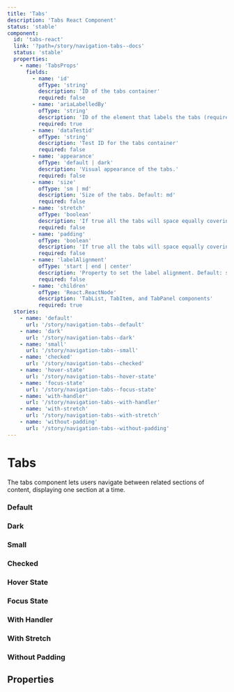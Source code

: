 ```yaml
---
title: 'Tabs'
description: 'Tabs React Component'
status: 'stable'
component:
  id: 'tabs-react'
  link: '?path=/story/navigation-tabs--docs'
  status: 'stable'
  properties:
    - name: 'TabsProps'
      fields:
        - name: 'id'
          ofType: 'string'
          description: 'ID of the tabs container'
          required: false
        - name: 'ariaLabelledBy'
          ofType: 'string'
          description: 'ID of the element that labels the tabs (required for accessibility)'
          required: true
        - name: 'dataTestid'
          ofType: 'string'
          description: 'Test ID for the tabs container'
          required: false
        - name: 'appearance'
          ofType: 'default | dark'
          description: 'Visual appearance of the tabs.'
          required: false
        - name: 'size'
          ofType: 'sm | md'
          description: 'Size of the tabs. Default: md'
          required: false
        - name: 'stretch'
          ofType: 'boolean'
          description: 'If true all the tabs will space equally covering full available width. Default: false'
          required: false
        - name: 'padding'
          ofType: 'boolean'
          description: 'If true all the tabs will space equally covering full available width. Default: true'
          required: false
        - name: 'labelAlignment'
          ofType: 'start | end | center'
          description: 'Property to set the label alignment. Default: start'
          required: false
        - name: 'children'
          ofType: 'React.ReactNode'
          description: 'TabList, TabItem, and TabPanel components'
          required: true
  stories:
    - name: 'default'
      url: '/story/navigation-tabs--default'
    - name: 'dark'
      url: '/story/navigation-tabs--dark'
    - name: 'small'
      url: '/story/navigation-tabs--small'
    - name: 'checked'
      url: '/story/navigation-tabs--checked'
    - name: 'hover-state'
      url: '/story/navigation-tabs--hover-state'
    - name: 'focus-state'
      url: '/story/navigation-tabs--focus-state'
    - name: 'with-handler'
      url: '/story/navigation-tabs--with-handler'
    - name: 'with-stretch'
      url: '/story/navigation-tabs--with-stretch'
    - name: 'without-padding'
      url: '/story/navigation-tabs--without-padding'
---
```


# Tabs

The tabs component lets users navigate between related sections of content, displaying one section at a time.

<Section current="react">

### Default

<StorybookFrame
  componentId="tabs-react"
  story="default"
  className="h-[200px]"
/>

### Dark

<StorybookFrame componentId="tabs-react" story="dark" className="h-[200px]" />

### Small

<StorybookFrame componentId="tabs-react" story="small" className="h-[200px]" />

### Checked

<StorybookFrame
  componentId="tabs-react"
  story="checked"
  className="h-[200px]"
/>

### Hover State

<StorybookFrame
  componentId="tabs-react"
  story="hover-state"
  className="h-[200px]"
/>

### Focus State

<StorybookFrame
  componentId="tabs-react"
  story="focus-state"
  className="h-[200px]"
/>

### With Handler

<StorybookFrame
  componentId="tabs-react"
  story="with-handler"
  className="h-[200px]"
/>

### With Stretch

<StorybookFrame
  componentId="tabs-react"
  story="with-stretch"
  className="h-[200px] w-full"
/>

### Without Padding

<StorybookFrame
  componentId="tabs-react"
  story="without-padding"
  className="h-[200px]"
/>

## Properties

<ComponentPropertiesTable componentId="tabs-react" />

</Section>
